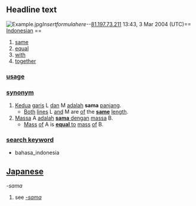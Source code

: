 == Headline text ==
[[Image:Example.jpg]]<math>Insert formula here</math>--[[User:81.197.73.211|81.197.73.211]] 13:43, 3 Mar 2004 (UTC)== [[Indonesian]] ==

# [[same]]
# [[equal]]
# [[with]]
# [[together]]

=== [[usage]] ===

=== [[synonym]] ===
# [[kedua|Kedua]] [[garis]] L [[dan]] M [[adalah]] '''sama''' [[panjang]].
#* [[both|Both]] [[line]]s L [[and]] M are [[of]] the '''[[same]]''' [[length]].
# [[massa|Massa]] A [[adalah]] <u>'''sama''' [[dengan]]</u> [[massa]] B.
#* [[mass|Mass]] [[of]] A is <u>'''[[equal]]''' [[to]]</u> [[mass]] [[of]] B.

=== [[search keyword]] ===
* bahasa_indonesia

== [[Japanese]] ==

''-sama''
# see ''[[-sama]]''